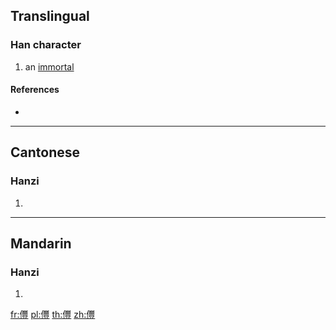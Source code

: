 {{character info/new}}
==Translingual==

===Han character===
{{Han char|rn=9|rad=人|as=18|sn=20|four=|canj=OUJT|ids=⿰亻豐}}

# an [[immortal]]

====References====
* {{Han ref|kx=0121.330|hdz=10238.090|uh=34A5|ud=13477}}

----

==Cantonese==

===Hanzi===
{{yue-hanzi|jyut=[[fung1]], [[gaam2]]|y=fung1, gaam2}}

# {{defn|lang=yue|sort=人18}}

----

==Mandarin==

===Hanzi===
{{cmn-hanzi|pin=[[fēng]] ([[feng1]])|wg=feng<sup>1</sup>}}

# {{defn|lang=cmn|sort=人18}}

[[fr:㒥]]
[[pl:㒥]]
[[th:㒥]]
[[zh:㒥]]